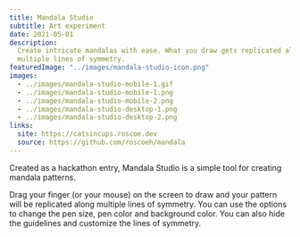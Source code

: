 ```yaml
---
title: Mandala Studio
subtitle: Art experiment
date: 2021-05-01
description:
  Create intricate mandalas with ease. What you draw gets replicated along
  multiple lines of symmetry.
featuredImage: "../images/mandala-studio-icon.png"
images:
  - ../images/mandala-studio-mobile-1.gif
  - ../images/mandala-studio-mobile-1.png
  - ../images/mandala-studio-mobile-2.png
  - ../images/mandala-studio-desktop-1.png
  - ../images/mandala-studio-desktop-2.png
links:
  site: https://catsincups.roscoe.dev
  source: https://github.com/roscoeh/mandala
---
```


Created as a hackathon entry, Mandala Studio is a simple tool for creating mandala patterns.

Drag your finger (or your mouse) on the screen to draw and your pattern will be replicated along multiple lines of symmetry.
You can use the options to change the pen size, pen color and background color.
You can also hide the guidelines and customize the lines of symmetry.
